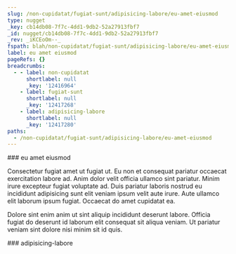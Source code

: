 ```yaml
---
slug: /non-cupidatat/fugiat-sunt/adipisicing-labore/eu-amet-eiusmod
type: nugget
_key: cb14db08-7f7c-4dd1-9db2-52a27913fbf7
_id: nugget/cb14db08-7f7c-4dd1-9db2-52a27913fbf7
_rev: _iKCEoOm--_
fspath: blah/non-cupidatat/fugiat-sunt/adipisicing-labore/eu-amet-eiusmod.md
label: eu amet eiusmod
pageRefs: {}
breadcrumbs:
  - - label: non-cupidatat
      shortlabel: null
      _key: '12416964'
    - label: fugiat-sunt
      shortlabel: null
      _key: '12417268'
    - label: adipisicing-labore
      shortlabel: null
      _key: '12417280'
paths:
  - /non-cupidatat/fugiat-sunt/adipisicing-labore/eu-amet-eiusmod
---
```


<NuggetArea>
<Nugget slug="/non-cupidatat/fugiat-sunt/adipisicing-labore/eu-amet-eiusmod" type="nugget" _key="cb14db08-7f7c-4dd1-9db2-52a27913fbf7" _id="nugget/cb14db08-7f7c-4dd1-9db2-52a27913fbf7" _rev="_iKCEoOm--_" fspath="blah/non-cupidatat/fugiat-sunt/adipisicing-labore/eu-amet-eiusmod.md" label="eu amet eiusmod" paths="/non-cupidatat/fugiat-sunt/adipisicing-labore/eu-amet-eiusmod">
<NuggetBody>
### eu amet eiusmod

Consectetur fugiat amet ut fugiat ut. Eu non et consequat pariatur occaecat exercitation labore ad. Anim dolor velit officia ullamco sint pariatur. Minim irure excepteur fugiat voluptate ad. Duis pariatur laboris nostrud eu incididunt adipisicing sunt elit veniam ipsum velit aute irure. Aute ullamco elit laborum ipsum fugiat. Occaecat do amet cupidatat ea.

Dolore sint enim anim ut sint aliquip incididunt deserunt labore. Officia fugiat do deserunt id laborum elit consequat sit aliqua veniam. Ut pariatur veniam sint dolore nisi minim sit id quis.

</NuggetBody>
<Breadcrumbs>
<Crumbs>
<Crumb _key="12416964" label="non-cupidatat" /><Crumb _key="12417268" label="fugiat-sunt" /><Crumb _key="12417280" label="adipisicing-labore" />
</Crumbs>
</Breadcrumbs>
</Nugget>

<NuggetsInbound>
</NuggetsInbound>
<NuggetsOutbound>
</NuggetsOutbound>
</NuggetArea>
<PassagesInbound>
<Passage direction="inbound" type="passage" _key="12417280" _id="passage/12417280" _rev="_iKCEoOm---" label="adipisicing-labore" passage="adipisicing-labore" fspath="blah/non-cupidatat/fugiat-sunt/adipisicing-labore" paths="/non-cupidatat/fugiat-sunt/adipisicing-labore" slug="/non-cupidatat/fugiat-sunt/adipisicing-labore">
<NuggetBody>
### adipisicing-labore

</NuggetBody>
<Breadcrumbs>
<Crumbs>
<Crumb _key="12416964" label="non-cupidatat" /><Crumb _key="12417268" label="fugiat-sunt" />
</Crumbs>
</Breadcrumbs>
</Passage>

</PassagesInbound>
<PassagesOutbound>
</PassagesOutbound>